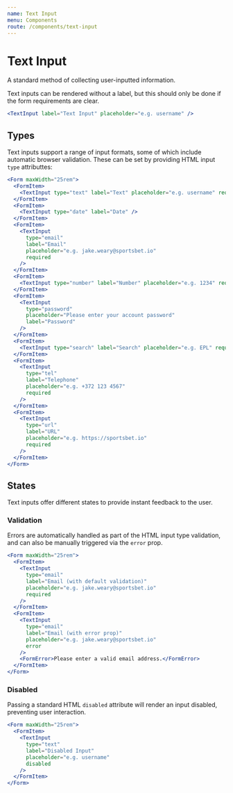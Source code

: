 ```yaml
---
name: Text Input
menu: Components
route: /components/text-input
---
```



# Text Input

A standard method of collecting user-inputted information.

Text inputs can be rendered without a label, but this should only be done if the
form requirements are clear.

```jsx react-live
<TextInput label="Text Input" placeholder="e.g. username" />
```

## Types

Text inputs support a range of input formats, some of which include automatic
browser validation. These can be set by providing HTML input `type` attributtes:

```jsx react-live
<Form maxWidth="25rem">
  <FormItem>
    <TextInput type="text" label="Text" placeholder="e.g. username" required />
  </FormItem>
  <FormItem>
    <TextInput type="date" label="Date" />
  </FormItem>
  <FormItem>
    <TextInput
      type="email"
      label="Email"
      placeholder="e.g. jake.weary@sportsbet.io"
      required
    />
  </FormItem>
  <FormItem>
    <TextInput type="number" label="Number" placeholder="e.g. 1234" required />
  </FormItem>
  <FormItem>
    <TextInput
      type="password"
      placeholder="Please enter your account password"
      label="Password"
    />
  </FormItem>
  <FormItem>
    <TextInput type="search" label="Search" placeholder="e.g. EPL" required />
  </FormItem>
  <FormItem>
    <TextInput
      type="tel"
      label="Telephone"
      placeholder="e.g. +372 123 4567"
      required
    />
  </FormItem>
  <FormItem>
    <TextInput
      type="url"
      label="URL"
      placeholder="e.g. https://sportsbet.io"
      required
    />
  </FormItem>
</Form>
```

## States

Text inputs offer different states to provide instant feedback to the user.

### Validation

Errors are automatically handled as part of the HTML input type validation, and
can also be manually triggered via the `error` prop.

```jsx react-live
<Form maxWidth="25rem">
  <FormItem>
    <TextInput
      type="email"
      label="Email (with default validation)"
      placeholder="e.g. jake.weary@sportsbet.io"
      required
    />
  </FormItem>
  <FormItem>
    <TextInput
      type="email"
      label="Email (with error prop)"
      placeholder="e.g. jake.weary@sportsbet.io"
      error
    />
    <FormError>Please enter a valid email address.</FormError>
  </FormItem>
</Form>
```

### Disabled

Passing a standard HTML `disabled` attribute will render an input disabled,
preventing user interaction.

```jsx react-live
<Form maxWidth="25rem">
  <FormItem>
    <TextInput
      type="text"
      label="Disabled Input"
      placeholder="e.g. username"
      disabled
    />
  </FormItem>
</Form>
```
